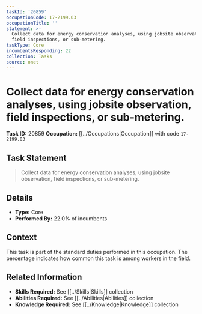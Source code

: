 ```yaml
---
taskId: '20859'
occupationCode: 17-2199.03
occupationTitle: ''
statement: >-
  Collect data for energy conservation analyses, using jobsite observation,
  field inspections, or sub-metering.
taskType: Core
incumbentsResponding: 22
collection: Tasks
source: onet
---
```

# Collect data for energy conservation analyses, using jobsite observation, field inspections, or sub-metering.

**Task ID:** 20859
**Occupation:** [[../Occupations|Occupation]] with code `17-2199.03`

## Task Statement

> Collect data for energy conservation analyses, using jobsite observation, field inspections, or sub-metering.

## Details

- **Type:** Core
- **Performed By:** 22.0% of incumbents

## Context

This task is part of the standard duties performed in this occupation. The percentage indicates how common this task is among workers in the field.

## Related Information

- **Skills Required:** See [[../Skills|Skills]] collection
- **Abilities Required:** See [[../Abilities|Abilities]] collection
- **Knowledge Required:** See [[../Knowledge|Knowledge]] collection
